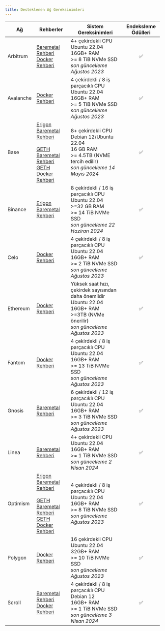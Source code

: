 ```yaml
---
title: Desteklenen Ağ Gereksinimleri
---
```


| Ağ | Rehberler | Sistem Gereksinimleri | Endeksleme Ödülleri |
| --- | --- | --- | :-: |
| Arbitrum | [Baremetal Rehberi](https://docs.infradao.com/archive-nodes-101/arbitrum/baremetal)<br /> [Docker Rehberi](https://docs.infradao.com/archive-nodes-101/arbitrum/docker) | 4+ çekirdekli CPU<br /> Ubuntu 22.04<br /> 16GB+ RAM<br /> >= 8 TiB NVMe SSD<br /> _son güncelleme Ağustos 2023_ | ✅ |
| Avalanche | [Docker Rehberi](https://docs.infradao.com/archive-nodes-101/avalanche/docker) | 4 çekirdekli / 8 iş parçacıklı CPU<br /> Ubuntu 22.04<br /> 16GB+ RAM<br /> >= 5 TiB NVMe SSD<br /> _son güncelleme Ağustos 2023_ | ✅ |
| Base | [Erigon Baremetal Rehberi](https://docs.infradao.com/archive-nodes-101/base/erigon/baremetal)<br /><br /> [GETH Baremetal Rehberi](https://docs.infradao.com/archive-nodes-101/base/geth/baremetal)<br /> [GETH Docker Rehberi](https://docs.infradao.com/archive-nodes-101/base/geth/docker) | 8+ çekirdekli CPU<br /> Debian 12/Ubuntu 22.04<br /> 16 GB RAM<br /> >= 4.5TB (NVME tercih edilir)<br /> _son güncelleme 14 Mayıs 2024_ | ✅ |
| Binance | [Erigon Baremetal Rehberi](https://docs.infradao.com/archive-nodes-101/binance/erigon/baremetal) | 8 çekirdekli / 16 iş parçacıklı CPU<br /> Ubuntu 22.04<br /> >=32 GB RAM<br /> >= 14 TiB NVMe SSD<br /> _son güncelleme 22 Haziran 2024_ | ✅ |
| Celo | [Docker Rehberi](https://docs.infradao.com/archive-nodes-101/celo/docker) | 4 çekirdekli / 8 iş parçacıklı CPU<br /> Ubuntu 22.04<br /> 16GB+ RAM<br /> >= 2 TiB NVMe SSD<br /> _son güncelleme Ağustos 2023_ | ✅ |
| Ethereum | [Docker Rehberi](https://docs.infradao.com/archive-nodes-101/ethereum/erigon/docker) | Yüksek saat hızı, çekirdek sayısından daha önemlidir<br /> Ubuntu 22.04<br /> 16GB+ RAM<br /> >=3TB (NVMe önerilir)<br /> _son güncelleme Ağustos 2023_ | ✅ |
| Fantom | [Docker Rehberi](https://docs.infradao.com/archive-nodes-101/fantom/docker) | 4 çekirdekli / 8 iş parçacıklı CPU<br /> Ubuntu 22.04<br /> 16GB+ RAM<br /> >= 13 TiB NVMe SSD<br /> _son güncelleme Ağustos 2023_ | ✅ |
| Gnosis | [Baremetal Rehberi](https://docs.infradao.com/archive-nodes-101/gnosis/erigon/baremetal) | 6 çekirdekli / 12 iş parçacıklı CPU<br /> Ubuntu 22.04<br /> 16GB+ RAM<br /> >= 3 TiB NVMe SSD<br /> _son güncelleme Ağustos 2023_ | ✅ |
| Linea | [Baremetal Rehberi](https://docs.infradao.com/archive-nodes-101/linea/baremetal) | 4+ çekirdekli CPU<br /> Ubuntu 22.04<br /> 16GB+ RAM<br /> >= 1 TiB NVMe SSD<br /> _son güncelleme 2 Nisan 2024_ | ✅ |
| Optimism | [Erigon Baremetal Rehberi](https://docs.infradao.com/archive-nodes-101/optimism/erigon/baremetal)<br /><br /> [GETH Baremetal Rehberi](https://docs.infradao.com/archive-nodes-101/optimism/geth/baremetal)<br /> [GETH Docker Rehberi](https://docs.infradao.com/archive-nodes-101/optimism/geth/docker) | 4 çekirdekli / 8 iş parçacıklı CPU<br /> Ubuntu 22.04<br /> 16GB+ RAM<br /> >= 8 TiB NVMe SSD<br /> _son güncelleme Ağustos 2023_ | ✅ |
| Polygon | [Docker Rehberi](https://docs.infradao.com/archive-nodes-101/polygon/docker) | 16 çekirdekli CPU<br /> Ubuntu 22.04<br /> 32GB+ RAM<br /> >= 10 TiB NVMe SSD<br /> _son güncelleme Ağustos 2023_ | ✅ |
| Scroll | [Baremetal Rehberi](https://docs.infradao.com/archive-nodes-101/scroll/baremetal)<br /> [Docker Rehberi](https://docs.infradao.com/archive-nodes-101/scroll/docker) | 4 çekirdekli / 8 iş parçacıklı CPU<br /> Debian 12<br /> 16GB+ RAM<br /> >= 1 TiB NVMe SSD<br /> _son güncelleme 3 Nisan 2024_ | ✅ |
